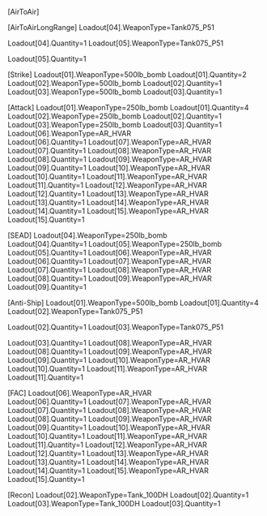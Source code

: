 
[AirToAir]

[AirToAirLongRange]
Loadout[04].WeaponType=Tank075_P51


Loadout[04].Quantity=1
Loadout[05].WeaponType=Tank075_P51


Loadout[05].Quantity=1


[Strike]
Loadout[01].WeaponType=500lb_bomb
Loadout[01].Quantity=2
Loadout[02].WeaponType=500lb_bomb
Loadout[02].Quantity=1
Loadout[03].WeaponType=500lb_bomb
Loadout[03].Quantity=1

[Attack]
Loadout[01].WeaponType=250lb_bomb
Loadout[01].Quantity=4
Loadout[02].WeaponType=250lb_bomb
Loadout[02].Quantity=1
Loadout[03].WeaponType=250lb_bomb
Loadout[03].Quantity=1
Loadout[06].WeaponType=AR_HVAR	   
Loadout[06].Quantity=1
Loadout[07].WeaponType=AR_HVAR	
Loadout[07].Quantity=1
Loadout[08].WeaponType=AR_HVAR	
Loadout[08].Quantity=1
Loadout[09].WeaponType=AR_HVAR	
Loadout[09].Quantity=1
Loadout[10].WeaponType=AR_HVAR	
Loadout[10].Quantity=1
Loadout[11].WeaponType=AR_HVAR	
Loadout[11].Quantity=1
Loadout[12].WeaponType=AR_HVAR	
Loadout[12].Quantity=1
Loadout[13].WeaponType=AR_HVAR	
Loadout[13].Quantity=1
Loadout[14].WeaponType=AR_HVAR	
Loadout[14].Quantity=1
Loadout[15].WeaponType=AR_HVAR	
Loadout[15].Quantity=1

[SEAD]
Loadout[04].WeaponType=250lb_bomb	   
Loadout[04].Quantity=1
Loadout[05].WeaponType=250lb_bomb
Loadout[05].Quantity=1
Loadout[06].WeaponType=AR_HVAR		   
Loadout[06].Quantity=1
Loadout[07].WeaponType=AR_HVAR	
Loadout[07].Quantity=1
Loadout[08].WeaponType=AR_HVAR	
Loadout[08].Quantity=1
Loadout[09].WeaponType=AR_HVAR	
Loadout[09].Quantity=1

[Anti-Ship]
Loadout[01].WeaponType=500lb_bomb
Loadout[01].Quantity=4
Loadout[02].WeaponType=Tank075_P51


Loadout[02].Quantity=1
Loadout[03].WeaponType=Tank075_P51


Loadout[03].Quantity=1
Loadout[08].WeaponType=AR_HVAR	
Loadout[08].Quantity=1
Loadout[09].WeaponType=AR_HVAR	
Loadout[09].Quantity=1
Loadout[10].WeaponType=AR_HVAR	
Loadout[10].Quantity=1
Loadout[11].WeaponType=AR_HVAR	
Loadout[11].Quantity=1

[FAC]
Loadout[06].WeaponType=AR_HVAR	   
Loadout[06].Quantity=1
Loadout[07].WeaponType=AR_HVAR	
Loadout[07].Quantity=1
Loadout[08].WeaponType=AR_HVAR	
Loadout[08].Quantity=1
Loadout[09].WeaponType=AR_HVAR	
Loadout[09].Quantity=1
Loadout[10].WeaponType=AR_HVAR	
Loadout[10].Quantity=1
Loadout[11].WeaponType=AR_HVAR	
Loadout[11].Quantity=1
Loadout[12].WeaponType=AR_HVAR	
Loadout[12].Quantity=1
Loadout[13].WeaponType=AR_HVAR	
Loadout[13].Quantity=1
Loadout[14].WeaponType=AR_HVAR	
Loadout[14].Quantity=1
Loadout[15].WeaponType=AR_HVAR	
Loadout[15].Quantity=1

[Recon]
Loadout[02].WeaponType=Tank_100DH
Loadout[02].Quantity=1
Loadout[03].WeaponType=Tank_100DH
Loadout[03].Quantity=1